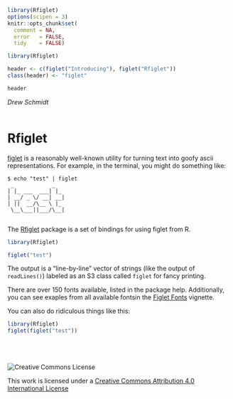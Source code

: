 <!--
%\VignetteEngine{knitr}
%\VignetteIndexEntry{Introducing Rfiglet}
-->

```r
library(Rfiglet)
options(scipen = 3)
knitr::opts_chunk$set(
  comment = NA,
  error   = FALSE,
  tidy    = FALSE)
```

```r
library(Rfiglet)

header <- c(figlet("Introducing"), figlet("Rfiglet"))
class(header) <- "figlet"

header
```

*Drew Schmidt* 
<br><br>

# Rfiglet

[figlet](internet) is a reasonably well-known utility for turning text into goofy ascii representations.
For example, in the terminal, you might do something like:

```
$ echo "test" | figlet
 _            _   
| |_ ___  ___| |_ 
| __/ _ \/ __| __|
| ||  __/\__ \ |_ 
 \__\___||___/\__|
                  
```

The [Rfiglet](github) package is a set of bindings for using figlet from R.

```r
library(Rfiglet)

figlet("test")
```

The output is a "line-by-line" vector of strings (like the output of `readLines()`) labeled as an S3 class called `figlet` for fancy printing.

There are over 150 fonts available, listed in the package help.
Additionally, you can see exaples from all available fontsin the [Figlet Fonts](figlet_fonts.html) vignette.


You can also do ridiculous things like this:

```r
library(Rfiglet)                   
figlet(figlet("test"))
```



<br><br><br>
![Creative Commons License](cc.png "Creative Commons License")

This work is licensed under a [Creative Commons Attribution 4.0 International License](http://creativecommons.org/licenses/by/4.0/)